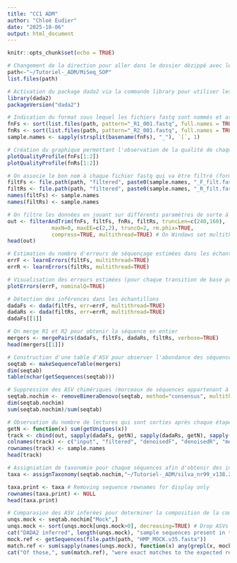 ```yaml
---
title: "CC1 ADM"
author: "Chloé Eudier"
date: "2025-10-06"
output: html_document
---
```


```r
knitr::opts_chunk$set(echo = TRUE)
```

```r
# Changement de la direction pour aller dans le dossier dézippé avec les données dedans
path<-"~/Tutoriel-_ADM/MiSeq_SOP"
list.files(path)
```

```r
# Activation du package dada2 via la commande library pour utiliser les commandes nécessaires à l'analyse de données de séquençage
library(dada2)
packageVersion("dada2")
```

```r
# Indication du format sous lequel les fichiers fastq sont nommés et associer R1 à Forward et R2 à Reverse
fnFs <- sort(list.files(path, pattern="_R1_001.fastq", full.names = TRUE))
fnRs <- sort(list.files(path, pattern="_R2_001.fastq", full.names = TRUE))
sample.names <- sapply(strsplit(basename(fnFs), "_"), `[`, 1)
```

```r
# Création du graphique permettant l'observation de la qualité de chaque séquence
plotQualityProfile(fnFs[1:2])
plotQualityProfile(fnRs[1:2])
```

```r
# On associe le bon nom à chaque fichier fastq qui va être filtré (format fastq.gz)
filtFs <- file.path(path, "filtered", paste0(sample.names, "_F_filt.fastq.gz"))
filtRs <- file.path(path, "filtered", paste0(sample.names, "_R_filt.fastq.gz"))
names(filtFs) <- sample.names
names(filtRs) <- sample.names
```

```r
# On filtre les données en jouant sur différents paramètres de sorte à obtenir un meilleur score de qualité de séquence
out <- filterAndTrim(fnFs, filtFs, fnRs, filtRs, truncLen=c(240,160),
              maxN=0, maxEE=c(2,2), truncQ=2, rm.phix=TRUE,
              compress=TRUE, multithread=TRUE) # On Windows set multithread=FALSE
head(out)
```

```r
# Estimation du nombre d'erreurs de séquençage estimées dans les échantillons
errF <- learnErrors(filtFs, multithread=TRUE)
errR <- learnErrors(filtRs, multithread=TRUE)
```

```r
# Visualisation des erreurs estimées (pour chaque transition de base possible)
plotErrors(errF, nominalQ=TRUE)
```

```r
# Détection des inférences dans les échantillons
dadaFs <- dada(filtFs, err=errF, multithread=TRUE)
dadaRs <- dada(filtRs, err=errR, multithread=TRUE)
dadaFs[[1]]
```

```r
# On merge R1 et R2 pour obtenir la séquence en entier 
mergers <- mergePairs(dadaFs, filtFs, dadaRs, filtRs, verbose=TRUE)
head(mergers[[1]])
```

```r
# Construction d'une table d'ASV pour observer l'abondance des séquences dans les échantillons
seqtab <- makeSequenceTable(mergers)
dim(seqtab)
table(nchar(getSequences(seqtab)))
```

```r
# Suppression des ASV chimériques (morceaux de séquences appartenant à 2 parents différents)
seqtab.nochim <- removeBimeraDenovo(seqtab, method="consensus", multithread=TRUE, verbose=TRUE)
dim(seqtab.nochim)
sum(seqtab.nochim)/sum(seqtab)
```

```r
# Observation du nombre de lectures qui sont sorties après chaque étape pour voir si on a gardé un maximum de lectures présentent au départ
getN <- function(x) sum(getUniques(x))
track <- cbind(out, sapply(dadaFs, getN), sapply(dadaRs, getN), sapply(mergers, getN), rowSums(seqtab.nochim))
colnames(track) <- c("input", "filtered", "denoisedF", "denoisedR", "merged", "nonchim")
rownames(track) <- sample.names
head(track)
```

```r
# Assigniation de taxonomie pour chaque séquences afin d'obtenir des informations sur les différents rangs (Domaine jusqu'à l'espèce si c'est possible)
taxa <- assignTaxonomy(seqtab.nochim,"~/Tutoriel-_ADM/silva_nr99_v138.2_toSpecies_trainset.fa.gz", multithread=TRUE)
```

```r
taxa.print <- taxa # Removing sequence rownames for display only
rownames(taxa.print) <- NULL
head(taxa.print)
```

```r
# Comparasion des ASV inferées pour determiner la composition de la communauté bactérienne
unqs.mock <- seqtab.nochim["Mock",]
unqs.mock <- sort(unqs.mock[unqs.mock>0], decreasing=TRUE) # Drop ASVs absent in the Mock
cat("DADA2 inferred", length(unqs.mock), "sample sequences present in the Mock community.\n")
mock.ref <- getSequences(file.path(path, "HMP_MOCK.v35.fasta"))
match.ref <- sum(sapply(names(unqs.mock), function(x) any(grepl(x, mock.ref))))
cat("Of those,", sum(match.ref), "were exact matches to the expected reference sequences.\n")
```